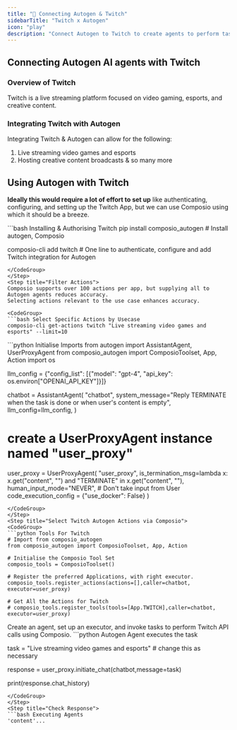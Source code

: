 ```yaml
---
title: "🚀 Connecting Autogen & Twitch"
sidebarTitle: "Twitch x Autogen"
icon: "play"
description: "Connect Autogen to Twitch to create agents to perform tasks using natural language"
---
```


## Connecting Autogen AI agents with Twitch

### Overview of Twitch

Twitch is a live streaming platform focused on video gaming, esports, and creative content.

### Integrating Twitch with Autogen

Integrating Twitch & Autogen can allow for the following:

1. Live streaming video games and esports
2. Hosting creative content broadcasts
& so many more

## Using Autogen with Twitch

<Steps>
<Step title="Setting Up the Environment">

**Ideally this would require a lot of effort to set up** like authenticating, configuring, and setting up the Twitch App, but we can use Composio using which it should be a breeze.

<CodeGroup>
```bash Installing & Authorising Twitch
pip install composio_autogen # Install autogen, Composio 

composio-cli add twitch # One line to authenticate, configure and add Twitch integration for Autogen
```
</CodeGroup>
</Step>
<Step title="Filter Actions">
Composio supports over 100 actions per app, but supplying all to Autogen agents reduces accuracy.
Selecting actions relevant to the use case enhances accuracy.

<CodeGroup>
```bash Select Specific Actions by Usecase
composio-cli get-actions twitch "Live streaming video games and esports" --limit=10
```
</CodeGroup>

</Step>
<Step title="Import Base Packages">

<CodeGroup>
```python Initialise Imports
from autogen import AssistantAgent, UserProxyAgent
from composio_autogen import ComposioToolset, App, Action
import os

llm_config = {"config_list": [{"model": "gpt-4", "api_key": os.environ["OPENAI_API_KEY"]}]}

chatbot = AssistantAgent(
    "chatbot",
    system_message="Reply TERMINATE when the task is done or when user's content is empty",
    llm_config=llm_config,
)

# create a UserProxyAgent instance named "user_proxy"
user_proxy = UserProxyAgent(
    "user_proxy",
    is_termination_msg=lambda x: x.get("content", "") and "TERMINATE" in x.get("content", ""),
    human_input_mode="NEVER", # Don't take input from User
    code_execution_config = {"use_docker": False}
)
```
</CodeGroup>
</Step>
<Step title="Select Twitch Autogen Actions via Composio">
<CodeGroup>
```python Tools For Twitch
# Import from composio_autogen
from composio_autogen import ComposioToolset, App, Action

# Initialise the Composio Tool Set
composio_tools = ComposioToolset()

# Register the preferred Applications, with right executor. 
composio_tools.register_actions(actions=[],caller=chatbot, executor=user_proxy)

# Get All the Actions for Twitch
# composio_tools.register_tools(tools=[App.TWITCH],caller=chatbot, executor=user_proxy) 
```
</CodeGroup>
</Step>
<Step title="Execute the Agent">
Create an agent, set up an executor, and invoke tasks to perform Twitch API calls using Composio. 
<CodeGroup>
```python Autogen Agent executes the task

task = "Live streaming video games and esports" # change this as necessary

response = user_proxy.initiate_chat(chatbot,message=task)

print(response.chat_history)
```
</CodeGroup>
</Step>
<Step title="Check Response">
```bash Executing Agents
'content'...
```
</Step>
</Steps>
